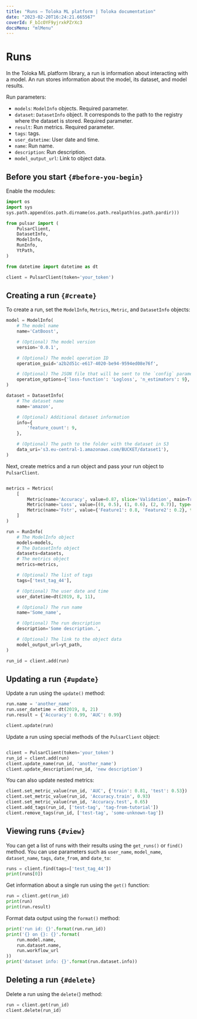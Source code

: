 ```yaml
---
title: "Runs — Toloka ML platform | Toloka documentation"
date: "2023-02-20T16:24:21.665567"
coverId: F_bIcOYF9yjrxkPZrXc3
docsMenu: "mlMenu"
---
```


# Runs

In the Toloka ML platform library, a run is information about interacting with a model. An run stores information about the model, its dataset, and model results.

Run parameters:

* `models`: `ModelInfo` objects. Required parameter.
* `dataset`: `DatasetInfo` object. It corresponds to the path to the registry where the dataset is stored. Required parameter.
* `result`: Run metrics. Required parameter.
* `tags`: tags.
* `user_datetime`: User date and time.
* `name`: Run name.
* `description`: Run description.
* `model_output_url`: Link to object data.

## Before you start `{#before-you-begin}`

Enable the modules:

```py
import os
import sys
sys.path.append(os.path.dirname(os.path.realpath(os.path.pardir)))

from pulsar import (
    PulsarClient,
    DatasetInfo,
    ModelInfo,
    RunInfo,
    YtPath,
)

from datetime import datetime as dt

client = PulsarClient(token='your_token')
```

## Creating a run `{#create}`
To create a run, set the `ModelInfo`, `Metrics`, `Metric`, and `DatasetInfo` objects:

```py
model = ModelInfo(
    # The model name
    name='CatBoost',

    # (Optional) The model version
    version='0.0.1',

    # (Optional) The model operation ID
    operation_guid='a2b2d51c-e617-4020-be94-9594ed08e76f',

    # (Optional) The JSON file that will be sent to the `config` parameter of the model operation
    operation_options={'loss-function': 'Logloss', 'n_estimators': 9},
)

dataset = DatasetInfo(
    # The dataset name
    name='amazon',

    # (Optional) Additional dataset information
    info={
        'feature_count': 9,
    },

    # (Optional) The path to the folder with the dataset in S3
    data_uri='s3.eu-central-1.amazonaws.com/BUCKET/dataset1'),
)
```

Next, create metrics and a run object and pass your run object to `PulsarClient`.

```py

metrics = Metrics(
    [
        Metric(name='Accuracy', value=0.87, slice='Validation', main=True),
        Metric(name='Loss', value=[(0, 0.5), (1, 0.6), (2, 0.7)], type='Plot', tags=['test']),
        Metric(name='Fstr', value={'Feature1': 0.8, 'Feature2': 0.2}, type='KeyValue')
    ]
)

run = RunInfo(
    # The ModelInfo object
    models=models,
    # The DatasetInfo object
    datasets=datasets,
    # The metrics object
    metrics=metrics,

    # (Optional) The list of tags
    tags=['test_tag_44'],

    # (Optional) The user date and time
    user_datetime=dt(2019, 8, 11),

    # (Optional) The run name
    name='Some_name',

    # (Optional) The run description
    description='Some description.',

    # (Optional) The link to the object data
    model_output_url=yt_path,
)

run_id = client.add(run)
```

## Updating a run `{#update}`
Update a run using the `update()` method:

```py
run.name = 'another_name'
run.user_datetime = dt(2019, 8, 21)
run.result = {'Accuracy': 0.99, 'AUC': 0.99}

client.update(run)
```

Update a run using special methods of the `PulsarClient` object:

```py

client = PulsarClient(token='your_token')
run_id = client.add(run)
client.update_name(run_id, 'another_name')
client.update_description(run_id, 'new description')
```

You can also update nested metrics:

```py
client.set_metric_value(run_id, 'AUC', {'train': 0.81, 'test': 0.53})
client.set_metric_value(run_id, 'Accuracy.train', 0.93)
client.set_metric_value(run_id, 'Accuracy.test', 0.65)
client.add_tags(run_id, ['test-tag', 'tag-from-tutorial'])
client.remove_tags(run_id, ['test-tag', 'some-unknown-tag'])
```

## Viewing runs `{#view}`
You can get a list of runs with their results using the `get_runs()` or `find()` method. You can use parameters such as `user_name`, `model_name`, `dataset_name`, `tags`, `date_from`, and `date_to`:

```py
runs = client.find(tags=['test_tag_44'])
print(runs[0])
```

Get information about a single run using the `get()` function:

```py
run = client.get(run_id)
print(run)
print(run.result)
```

Format data output using the `format()` method:

```py
print('run id: {}'.format(run.run_id))
print('{} on {}: {}'.format(
    run.model.name,
    run.dataset.name,
    run.workflow_url
))
print('dataset info: {}'.format(run.dataset.info))
```

## Deleting a run `{#delete}`
Delete a run using the `delete(`) method:

```py
run = client.get(run_id)
client.delete(run_id)
```
